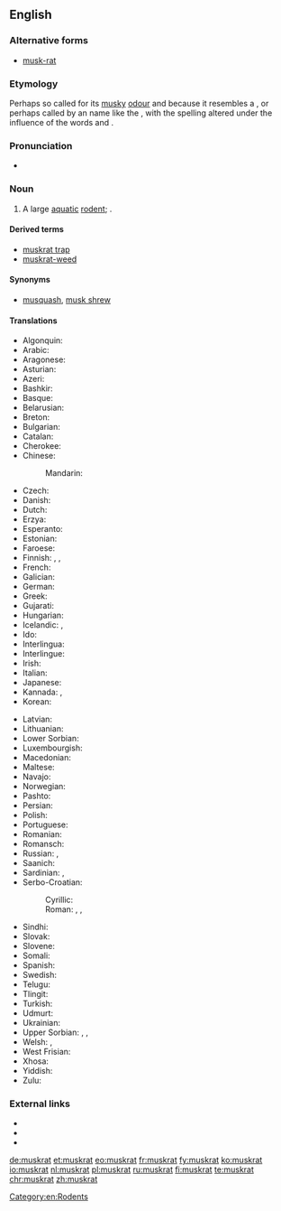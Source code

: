 ==English==
{{rfi}}
===Alternative forms===
* [[musk-rat]]

===Etymology===
Perhaps so called for its [[musky]] [[odour]] and because it resembles a {{m|en|rat}}, or perhaps called by an {{etyl|alg|en}} name like the {{etyl|abe|-}} {{m|abe|moskwas}}, with the spelling altered under the influence of the {{etyl|en|-}} words {{m|en|musk}} and {{m|en|rat}}.

===Pronunciation===
* {{IPA|/ˈmʌskræt/|lang=en}}

===Noun===
{{en-noun}}

# A large [[aquatic]] [[rodent]]; {{taxlink|Ondatra zibethicus|species|noshow=1}}.

====Derived terms====
* [[muskrat trap]]
* [[muskrat-weed]]

====Synonyms====
* {{sense|''Ondatra zibethicus''}} [[musquash]], [[musk shrew]]

====Translations====
{{trans-top|''Ondatra zibethicus''}}
* Algonquin: {{t|alq|wajack}}
* Arabic: {{t|ar|فأر المسك|m|sc=Arab}}
* Aragonese: {{t-needed|an}}
* Asturian: {{t-needed|ast}}
* Azeri: {{t|az|ondatra}}
* Bashkir: {{t|ba|ондатра|sc=Cyrl}}
* Basque: {{t|eu|arratoi musketadun}}
* Belarusian: {{t|be|анда́тра|f}}
* Breton: {{t+|br|razh-musk}}
* Bulgarian: {{t+|bg|мускус}}
* Catalan: {{t-needed|ca}}
* Cherokee: {{t|chr|ᏎᎳᎩᏍᏆ|tr=selagisqua|sc=Cher}}
* Chinese:
*: Mandarin: {{t+|cmn|麝鼠|tr=shèshǔ|sc=Hani}}
* Czech: {{t|cs|ondatra}}
* Danish: {{t|da|bisamrotte}}
* Dutch: {{t+|nl|muskusrat|f}}
* Erzya: {{t|myv|шарапуло}}
* Esperanto: {{t|eo|ondatro}}
* Estonian: {{t|et|ondatra}}
* Faroese: {{t|fo|moskusrotta}}
* Finnish: {{t+|fi|piisami}}, {{t|fi|piisamirotta}}, {{t|fi|myskirotta}}
* French: {{t+|fr|rat musqué|m}}
* Galician: {{t+|gl|aguaneira}}
* German: {{t+|de|Bisamratte|f}}
* Greek: {{t|el|μοσχοπόντικας}}
* Gujarati: {{t-needed|gu}}
* Hungarian: {{t+|hu|pézsma}}
* Icelandic: {{t|is|moskusrotta}}, {{t|is|bísamrotta}}
* Ido: {{t+|io|moskorato}}
* Interlingua: {{t-needed|ia}}
* Interlingue: {{t-needed|ie}}
* Irish: {{t|ga|muscfhrancach}}
* Italian: {{t|it|topo muschiato|m}}
* Japanese: {{t|ja|マスクラット|tr=masukuratto|sc=Jpan}}
* Kannada: {{t+|kn|ಸುಂಡಿಲಿ|sc=Knda}}, {{t+|kn|ಸುಂಡಿಲಿ|sc=Knda}}
* Korean: {{t|ko|사향쥐|sc=Hang}}
{{trans-mid}}
* Latvian: {{t|lv|ondatra}}
* Lithuanian: {{t|lt|ondatra}}
* Lower Sorbian: {{t|dsb|bizamowy šćurk}}
* Luxembourgish: {{t|lb|Bisamrat}}
* Macedonian: {{t|mk|бизамски стаорец|m}}
* Maltese: {{t|mt|far tal-misk ta’ l-ilma}}
* Navajo: {{t|nv|tooh łéʼétsoh}}
* Norwegian: {{t|no|bisamrotte}}
* Pashto: {{t-needed|ps}}
* Persian: {{t-needed|fa}}
* Polish: {{t+|pl|piżmak|m}}
* Portuguese: {{t|pt|rato almiscareiro|m}}
* Romanian: {{t+|ro|bizam}}
* Romansch: {{t|rm|undatra}}
* Russian: {{t+|ru|ондатра|f}}, {{t+|ru|выхухоль|f}}
* Saanich: {{t|str|sq̕əɬq̕əɬ}}
* Sardinian: {{t|sc|medrona muscada}}, {{t|sc|topi muscau}}
* Serbo-Croatian:
*: Cyrillic: {{t|sh|бизамски пацов|m|sc=Cyrl}}
*: Roman: {{t|sh|bizamski pacov|m|sc=Latn}}, {{t|sh|mošusni štakor|m}} {{qualifier|Croatia}}, {{t|sh|bizamski štakor|m}} {{qualifier|Croatia}}
* Sindhi: {{t-needed|sd}}
* Slovak: {{t|sk|ondatra pižmová}}
* Slovene: {{t|sl|pižmovka|f}}
* Somali: {{t-needed|so}}
* Spanish: {{t|es|rata almizclera}}
* Swedish: {{t+|sv|bisam|c}}
* Telugu: {{t+|te|కంపెలుక|sc=Telu}}
* Tlingit: {{t|tli|tsín}}
* Turkish: {{t|tr|misk sıçanı}}
* Udmurt: {{t|udm|вукомак}}
* Ukrainian: {{t|uk|онда́тра|f}}
* Upper Sorbian: {{t|hsb|pižmo}}, {{t|hsb|pižmowa šćura}}, {{t|hsb|bizamowa myš}}
* Welsh: {{t|cy|mwsglygoden}}, {{t|cy|llygoden fwsg}}
* West Frisian: {{t|fy|muskusrôt}}
* Xhosa: {{t-needed|xh}}
* Yiddish: {{t-needed|yi}}
* Zulu: {{t-needed|zu}}
{{trans-bottom}}

===External links===
* {{projectlink|wikipedia}}
* {{specieslite|Ondatra zibethicus}}
* {{comcatlite|Ondatra zibethicus}}

[[Category:en:Rodents]]

[[de:muskrat]]
[[et:muskrat]]
[[eo:muskrat]]
[[fr:muskrat]]
[[fy:muskrat]]
[[ko:muskrat]]
[[io:muskrat]]
[[nl:muskrat]]
[[pl:muskrat]]
[[ru:muskrat]]
[[fi:muskrat]]
[[te:muskrat]]
[[chr:muskrat]]
[[zh:muskrat]]